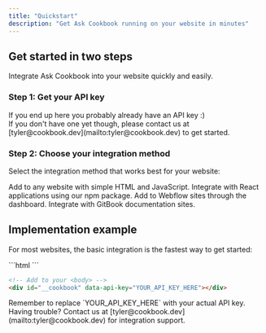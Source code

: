 ```yaml
---
title: "Quickstart"
description: "Get Ask Cookbook running on your website in minutes"
---
```


## Get started in two steps

Integrate Ask Cookbook into your website quickly and easily.

### Step 1: Get your API key

<Accordion icon="key" title="Contact us for your API key">
If you end up here you probably already have an API key :) <br />If you don't have one yet though, please contact us at [tyler@cookbook.dev](mailto:tyler@cookbook.dev) to get started.
</Accordion>

### Step 2: Choose your integration method

Select the integration method that works best for your website:

<Columns cols={2}>
  <Card title="Basic integration" icon="code" href="/integration/basic">
    Add to any website with simple HTML and JavaScript.
  </Card>
  <Card title="React integration" icon="react" href="/integration/react">
    Integrate with React applications using our npm package.
  </Card>
  <Card title="Webflow integration" icon="globe" href="/integration/webflow">
    Add to Webflow sites through the dashboard.
  </Card>
  <Card title="GitBook integration" icon="book" href="/integration/gitbook">
    Integrate with GitBook documentation sites.
  </Card>
</Columns>

## Implementation example

For most websites, the basic integration is the fastest way to get started:

<CodeGroup>
```html
<!-- Add to your <head> -->
<script src="https://cdn.jsdelivr.net/npm/@cookbookdev/docsbot/dist/standalone/index.cjs.js" defer></script>
```

```html
<!-- Add to your <body> -->
<div id="__cookbook" data-api-key="YOUR_API_KEY_HERE"></div>
```
</CodeGroup>

<Warning>
Remember to replace `YOUR_API_KEY_HERE` with your actual API key.
</Warning>

<Info>
Having trouble? Contact us at [tyler@cookbook.dev](mailto:tyler@cookbook.dev) for integration support.
</Info>
